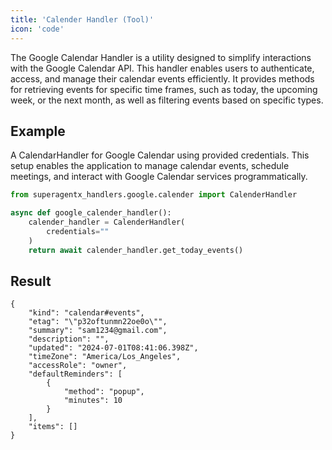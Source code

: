```yaml
---
title: 'Calender Handler (Tool)'
icon: 'code'
---
```


The Google Calendar Handler is a utility designed to simplify interactions with the Google Calendar API.
This handler enables users to authenticate, access, and manage their calendar events efficiently.
It provides methods for retrieving events for specific time frames, such as today, the upcoming week,
or the next month, as well as filtering events based on specific types.

## Example
A CalendarHandler for Google Calendar using provided credentials. This setup enables the application to manage calendar
events, schedule meetings, and interact with Google Calendar services programmatically.
``` python calender_handler_code.py
from superagentx_handlers.google.calender import CalenderHandler

async def google_calender_handler():
    calender_handler = CalenderHandler(
        credentials=""
    )
    return await calender_handler.get_today_events()
```

## Result
```inline Calender Today Event
{
    "kind": "calendar#events",
    "etag": "\"p32oftunmn22oe0o\"",
    "summary": "sam1234@gmail.com",
    "description": "",
    "updated": "2024-07-01T08:41:06.398Z",
    "timeZone": "America/Los_Angeles",
    "accessRole": "owner",
    "defaultReminders": [
        {
            "method": "popup",
            "minutes": 10
        }
    ],
    "items": []
}
```
